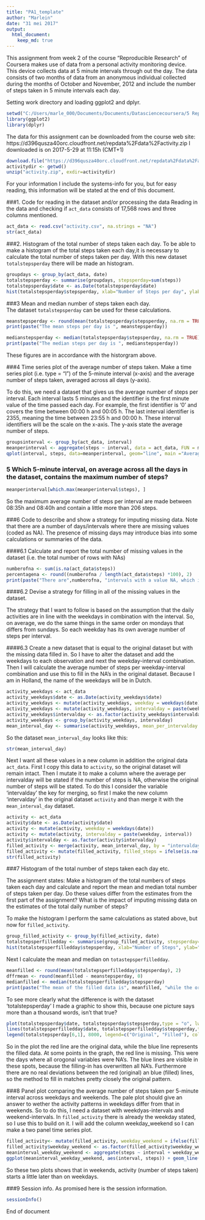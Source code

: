 ---
title: "PA1_template"
author: "Marlein"
date: "31 mei 2017"
output: 
  html_document:
    keep_md: true
---
This assignment from week 2 of the course "Reproducible Research" of Coursera 
makes use of data from a personal activity monitoring device. This device 
collects data at 5 minute intervals through out the day. The data consists of 
two months of data from an anonymous individual collected during the months of 
October and November, 2012 and include the number of steps taken in 5 minute 
intervals each day.

Setting work directory and loading ggplot2 and dplyr.  

```{r message=FALSE}
setwd("C:/Users/marle_000/Documents/Documents/Datasciencecoursera/5 Reproducible Research/Week 2")  
library(ggplot2)   
library(dplyr)
```

The data for this assignment can be downloaded from the course web site:
https://d396qusza40orc.cloudfront.net/repdata%2Fdata%2Factivity.zip
I downloaded is on 2017-5-29 at 11:15h (CMT+1)

```{r eval=FALSE, results='hide'}
download.file("https://d396qusza40orc.cloudfront.net/repdata%2Fdata%2Factivity.zip", "activity.zip")  
activitydir <- getwd()  
unzip("activity.zip", exdir=activitydir)  
```

For your information I include the systems-info for you, but for easy reading, this information will be stated at 
the end of this document.


###1. Code for reading in the dataset and/or processing the data 
Reading in the data and checking if `act_data` consists of 17,568 rows and three columns mentioned.


```{r}
act_data <- read.csv("activity.csv", na.strings = "NA")
str(act_data)
```


###2. Histogram of the total number of steps taken each day.
To be able to make a histogram of the total steps taken each day,it is necessary to calculate the total number of steps taken per day. With this new dataset `totalstepsperday` there will be made an histogram.

```{r}
groupdays <- group_by(act_data, date)
totalstepsperday <- summarise(groupdays, stepsperday=sum(steps))
totalstepsperday$date <- as.Date(totalstepsperday$date)
hist(totalstepsperday$stepsperday, xlab="Number of Steps per day", ylab="Frequency of occurrence", main="Number of occurrences of total steps per day", col = "wheat", border = "black") 
```


###3 Mean and median number of steps taken each day.  
The dataset `totalstepsperday` can be used for these calculations.

```{r}
meanstepsperday <- round(mean(totalstepsperday$stepsperday, na.rm = TRUE),2)
print(paste("The mean steps per day is ", meanstepsperday))

```

```{r}
medianstepsperday <- median(totalstepsperday$stepsperday, na.rm = TRUE)
print(paste("The median steps per day is ", medianstepsperday))
```

These figures are in accordance with the historgram above.


###4 Time series plot of the average number of steps taken.
Make a time series plot (i.e. type = "l") of the 5-minute interval (x-axis) and the average number of steps taken, averaged across all days (y-axis).

To do this, we need a dataset that gives us the average number of steps per interval. Each interval lasts 5 minutes and the identifier is the first minute value of the time passed each day. For example, the first identifier is '0' and covers the time between 00:00 h and 00:05 h. The last interval identifier is 2355, meaning the time between 23:55 h and 00:00 h. These interval identifiers will be the scale on the x-axis. The y-axis state the average number of steps. 

```{r}
groupsinterval <- group_by(act_data, interval)
meanperinterval <- aggregate(steps ~ interval, data = act_data, FUN = mean, na.rm = TRUE)
qplot(interval, steps, data=meanperinterval, geom="line", main ="Average number of steps taken per interval", xlab ="5-min interval (from 00:00 h til 23.59 h)", ylab="Average number of steps")
```

### 5 Which 5-minute interval, on average across all the days in the dataset, contains the maximum number of steps? 

```{r}
meanperinterval[which.max(meanperinterval$steps), ]
```

So the maximum average number of steps per interval are made between 08:35h and 08:40h and contain a little more than 206 steps.


###6 Code to describe and show a strategy for imputing missing data.
Note that there are a number of days/intervals where there are missing values (coded as NA). The presence of missing days may introduce bias into some calculations or summaries of the data. 

####6.1 Calculate and report the total number of missing values in the dataset (i.e. the total number of rows with NAs) 
```{r}
numberofna <- sum(is.na(act_data$steps))
percentagena <- round((numberofna / length(act_data$steps) *100), 2)
print(paste("There are",numberofna, "intervals with a value NA, which is", percentagena,"% of the total number of observations."))
```


####6.2 Devise a strategy for filling in all of the missing values in the dataset.  

The strategy that I want to follow is based on the assumption that the daily activities are in line with the weekdays in combination with the interval. So, on average, we do the same things in the same order on mondays that differs from sundays. So each weekday has its own average number of steps per interval. 

####6.3 Create a new dataset that is equal to the original dataset but with the missing data filled in. 
So I have to alter the dataset and add the weekdays to each observation and next the weekday-interval combination. Then I will calculate the average number of steps per weekday-interval combination and use this to fill in the NA's in the original dataset. Because I am in Holland, the name of the weekdays will be in Dutch. 

```{r}
activity_weekdays <- act_data
activity_weekdays$date <- as.Date(activity_weekdays$date)
activity_weekdays <- mutate(activity_weekdays, weekday = weekdays(date))
activity_weekdays <- mutate(activity_weekdays, intervalday = paste(weekday, interval))
activity_weekdays$intervalday <- as.factor(activity_weekdays$intervalday)
activity_weekdays <- group_by(activity_weekdays, intervalday)
mean_interval_day <- summarise(activity_weekdays, mean_per_intervalday = mean(steps, na.rm=TRUE))
```

So the dataset `mean_interval_day` looks like this:

```{r}
str(mean_interval_day)
```

Next I want all these values in a new column in addition the original data `act_data`. First I copy this data to `activity`, so the original dataset will remain intact. Then I mutate it to make a column where the average per intervalday will be stated if the number of steps is NA, otherwise the original number of steps will be stated. To do this I consider the variable 'intervalday' the key for merging, so first I make the new column 'intervalday' in the original dataset `activity` and than merge it with the `mean_interval_day` dataset.

```{r}
activity <- act_data
activity$date <- as.Date(activity$date)
activity <- mutate(activity, weekday = weekdays(date))
activity <- mutate(activity, intervalday = paste(weekday, interval))
activity$intervalday <- as.factor(activity$intervalday)
filled_activity <- merge(activity, mean_interval_day, by = "intervalday")
filled_activity <- mutate(filled_activity, filled_steps = ifelse(is.na(filled_activity$steps), mean_per_intervalday, steps))
str(filled_activity)
```

###7 Histogram of the total number of steps taken each day etc.

The assignment states: Make a histogram of the total numbers of steps taken each day and calculate and report the mean and median total number of steps taken per day. Do these values differ from the estimates from the first part of the assignment? What is the impact of imputing missing data on the estimates of the total daily number of steps? 

To make the histogram I perform the same calculations as stated above, but now for `filled_activity`.

```{r}
group_filled_activity <- group_by(filled_activity, date)
totalstepsperfilledday <- summarise(group_filled_activity, stepsperday=sum(filled_steps))
hist(totalstepsperfilledday$stepsperday, xlab="Number of Steps", ylab="Frequency of occurrence", main="Number of (filled) occurrences of total steps per day") 
```

Next I calculate the mean and median on `totastepsperfilledday`.

```{r}
meanfilled <- round(mean(totalstepsperfilledday$stepsperday), 2)
dffrmean <- round(meanfilled - meanstepsperday, 0)
medianfilled <- median(totalstepsperfilledday$stepsperday)
print(paste("The mean of the filled data is", meanfilled, "while the origignal mean was", meanstepsperday,"So it increased with", dffrmean, "steps. The median is now", medianfilled, "and was original", medianstepsperday, "."))
```

To see more clearly what the difference is with the dataset 'totalstepsperday' I made a graphic to show this, because one picture says more than a thousand words, isn't that true?

```{r}
plot(totalstepsperday$date, totalstepsperday$stepsperday,type = "o", lwd = 3,col = "red", xlab = "date in the year 2012", ylab = "Number of steps", main = "Compare original and filled no. of steps")
lines(totalstepsperfilledday$date, totalstepsperfilledday$stepsperday,type = "l", lwd = 1,col = "blue")
legend(totalstepsperday[6,1], 8000, legend=c("Original", "Filled"), col=c("red", "blue"), lty=1:2, cex=0.8)
```


So in the plot the red line are the original data, while the blue line represents the filled data. At some points in the graph, the red line is missing. This were the days where all orogonal variables were NA's. The blue lines are visible in these spots, because the filling-in has overwritten all NA's. Furthermore there are no real deviations between the red (original) an blue (filled) lines, so the method to fill in matches pretty closely the original pattern.

###8 Panel plot comparing the average number of steps taken per 5-minute interval across weekdays and weekends.
The pale plot should give an answer to wether the activity patterns in weekdays differ from that in weekends. So to do this, I need a dataset with weekdyas-intervals and weekend-intervals. In `filled_activity` there is already the weekday stated, so I use this to build on it. I will add the column weekday_weekend so I can make a two panel time series plot.

```{r}
filled_activity<- mutate(filled_activity, weekday_weekend = ifelse(filled_activity$weekday == "zaterdag" | filled_activity$weekday == "zondag", "weekend", "weekday" ))
filled_activity$weekday_weekend <- as.factor(filled_activity$weekday_weekend)
meaninterval_weekday_weekend <- aggregate(steps ~ interval + weekday_weekend, data=filled_activity, mean)
ggplot(meaninterval_weekday_weekend, aes(interval, steps)) + geom_line() + facet_grid(weekday_weekend ~ .) + xlab("5-min interval (from 00:00 h til 23.59 h)") + ylab("Average number of steps")
```

So these two plots shows that in weekends, activity (number of steps taken) starts a little later than on weekdays.


###9 Session info.
As promised here is the session information.

```{r}
sessionInfo()
```

End of document